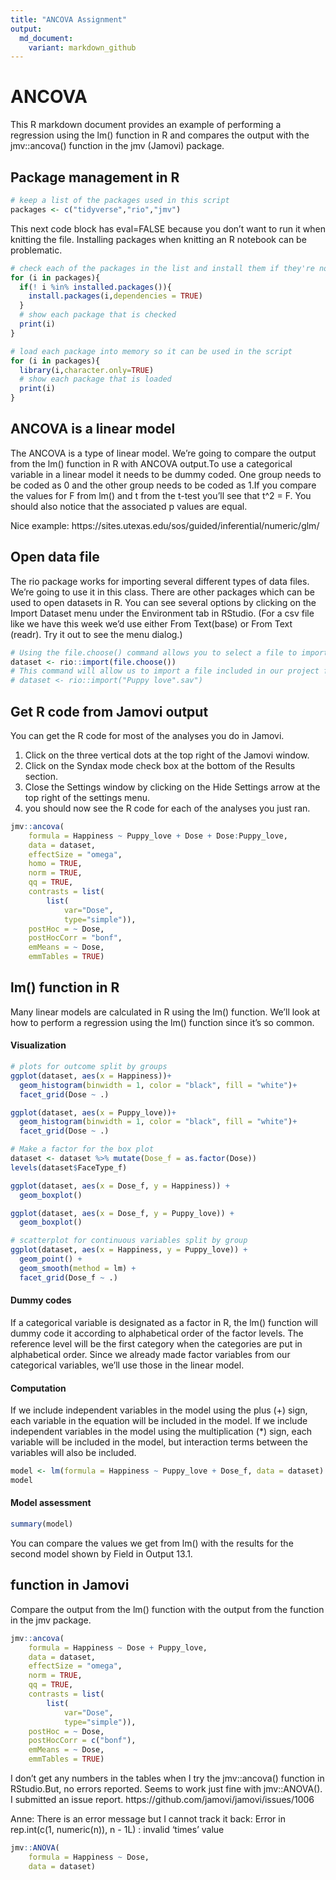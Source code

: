 ---
title: "ANCOVA Assignment"
output:
  md_document:
    variant: markdown_github
---

#  ANCOVA

This R markdown document provides an example of performing a regression using the lm() function in R and compares the output with the jmv::ancova() function in the jmv (Jamovi) package.

## Package management in R

```{r}
# keep a list of the packages used in this script
packages <- c("tidyverse","rio","jmv")
```

This next code block has eval=FALSE because you don't want to run it when knitting the file. Installing packages when knitting an R notebook can be problematic.

```{r eval=FALSE}
# check each of the packages in the list and install them if they're not installed already
for (i in packages){
  if(! i %in% installed.packages()){
    install.packages(i,dependencies = TRUE)
  }
  # show each package that is checked
  print(i)
}
```

```{r}
# load each package into memory so it can be used in the script
for (i in packages){
  library(i,character.only=TRUE)
  # show each package that is loaded
  print(i)
}
```

## ANCOVA is a linear model

The ANCOVA is a type of linear model. We're going to compare the output from the lm() function in R with ANCOVA output.To use a categorical variable in a linear model it needs to be dummy coded. One group needs to be coded as 0 and the other group needs to be coded as 1.If you compare the values for F from lm() and t from the t-test you'll see that t^2 = F. You should also notice that the associated p values are equal.

Nice example: https://sites.utexas.edu/sos/guided/inferential/numeric/glm/ 

## Open data file

The rio package works for importing several different types of data files. We're going to use it in this class. There are other packages which can be used to open datasets in R. You can see several options by clicking on the Import Dataset menu under the Environment tab in RStudio. (For a csv file like we have this week we'd use either From Text(base) or From Text (readr). Try it out to see the menu dialog.)

```{r}
# Using the file.choose() command allows you to select a file to import from another folder.
dataset <- rio::import(file.choose())
# This command will allow us to import a file included in our project folder.
# dataset <- rio::import("Puppy love".sav")
```

## Get R code from Jamovi output

You can get the R code for most of the analyses you do in Jamovi.

1. Click on the three vertical dots at the top right of the Jamovi window.
2. Click on the Syndax mode check box at the bottom of the Results section.
3. Close the Settings window by clicking on the Hide Settings arrow at the top right of the settings menu.
4. you should now see the R code for each of the analyses you just ran.

```{r eval=FALSE}
jmv::ancova(
    formula = Happiness ~ Puppy_love + Dose + Dose:Puppy_love,
    data = dataset,
    effectSize = "omega",
    homo = TRUE,
    norm = TRUE,
    qq = TRUE,
    contrasts = list(
        list(
            var="Dose",
            type="simple")),
    postHoc = ~ Dose,
    postHocCorr = "bonf",
    emMeans = ~ Dose,
    emmTables = TRUE)
```

## lm() function in R

Many linear models are calculated in R using the lm() function. We'll look at how to perform a regression using the lm() function since it's so common.

#### Visualization

```{r}
# plots for outcome split by groups
ggplot(dataset, aes(x = Happiness))+
  geom_histogram(binwidth = 1, color = "black", fill = "white")+
  facet_grid(Dose ~ .)

ggplot(dataset, aes(x = Puppy_love))+
  geom_histogram(binwidth = 1, color = "black", fill = "white")+
  facet_grid(Dose ~ .)
```

```{r}
# Make a factor for the box plot
dataset <- dataset %>% mutate(Dose_f = as.factor(Dose))
levels(dataset$FaceType_f)


```


```{r}
ggplot(dataset, aes(x = Dose_f, y = Happiness)) +
  geom_boxplot()

ggplot(dataset, aes(x = Dose_f, y = Puppy_love)) +
  geom_boxplot()
```

```{r}
# scatterplot for continuous variables split by group
ggplot(dataset, aes(x = Happiness, y = Puppy_love)) +
  geom_point() +
  geom_smooth(method = lm) +
  facet_grid(Dose_f ~ .)
```


#### Dummy codes

If a categorical variable is designated as a factor in R, the lm() function will dummy code it according to alphabetical order of the factor levels. The reference level will be the first category when the categories are put in alphabetical order. Since we already made factor variables from our categorical variables, we'll use those in the linear model.

#### Computation

If we include independent variables in the model using the plus (+) sign, each variable in the equation will be included in the model. If we include independent variables in the model using the multiplication (*) sign, each variable will be included in the model, but interaction terms between the variables will also be included.

```{r}
model <- lm(formula = Happiness ~ Puppy_love + Dose_f, data = dataset)
model
```

#### Model assessment

```{r}
summary(model)
```

You can compare the values we get from lm() with the results for the second model shown by Field in Output 13.1.

## function in Jamovi

Compare the output from the lm() function with the output from the function in the jmv package.

```{r eval=FALSE}
jmv::ancova(
    formula = Happiness ~ Dose + Puppy_love,
    data = dataset,
    effectSize = "omega",
    norm = TRUE,
    qq = TRUE,
    contrasts = list(
        list(
            var="Dose",
            type="simple")),
    postHoc = ~ Dose,
    postHocCorr = c("bonf"),
    emMeans = ~ Dose,
    emmTables = TRUE)
```

I don't get any numbers in the tables when I try the jmv::ancova() function in RStudio.But, no errors reported. Seems to work just fine with jmv::ANOVA(). I submitted an issue report. https://github.com/jamovi/jamovi/issues/1006

Anne: There is an error message but I cannot track it back: Error in rep.int(c(1, numeric(n)), n - 1L) : invalid 'times' value

```{r}
jmv::ANOVA(
    formula = Happiness ~ Dose,
    data = dataset)
```


